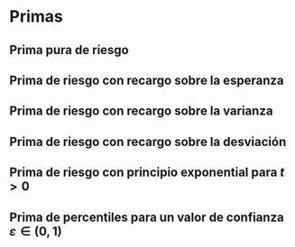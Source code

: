 # Primas

## Prima pura de riesgo
\begin{equation}
  P = \mathbb{E}[S]
\end{equation}

## Prima de riesgo con recargo sobre la esperanza
\begin{equation}
  P = (1 + \rho) \mathbb{E}[S]
\end{equation}

## Prima de riesgo con recargo sobre la varianza
\begin{equation}
  P = \mathbb{E}[S] + \rho \mathbb{V}[S]
\end{equation}

## Prima de riesgo con recargo sobre la desviación
\begin{equation}
  P = \mathbb{E}[S] + \rho \sqrt{\mathbb{V}[S]}
\end{equation} 

## Prima de riesgo con principio exponential para $t > 0$
\begin{equation}
  P = \frac{1}{2} \mathbb{E}\left[e^{tS}\right]
  = \frac{1}{2} M_N\big( \ln M_X( t ) \big)
\end{equation}

## Prima de percentiles para un valor de confianza $\varepsilon \in (0,1)$
\begin{equation}
  P = F_S^{-1}( 1 - \varepsilon )
\end{equation}

